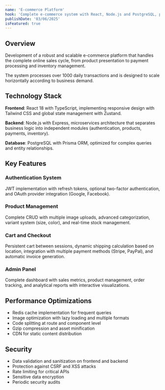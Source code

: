```yaml
---
name: 'E-commerce Platform'
hook: 'Complete e-commerce system with React, Node.js and PostgreSQL, processing +1000 daily transactions with scalable architecture.'
publishDate: '03/06/2025'
isFeatured: true
---
```


## Overview

Development of a robust and scalable e-commerce platform that handles the complete online sales cycle, from product presentation to payment processing and inventory management.

The system processes over 1000 daily transactions and is designed to scale horizontally according to business demand.

## Technology Stack

**Frontend**: React 18 with TypeScript, implementing responsive design with Tailwind CSS and global state management with Zustand.

**Backend**: Node.js with Express, microservices architecture that separates business logic into independent modules (authentication, products, payments, inventory).

**Database**: PostgreSQL with Prisma ORM, optimized for complex queries and entity relationships.

## Key Features

### Authentication System
JWT implementation with refresh tokens, optional two-factor authentication, and OAuth provider integration (Google, Facebook).

### Product Management
Complete CRUD with multiple image uploads, advanced categorization, variant system (size, color), and real-time stock management.

### Cart and Checkout
Persistent cart between sessions, dynamic shipping calculation based on location, integration with multiple payment methods (Stripe, PayPal), and automatic invoice generation.

### Admin Panel
Complete dashboard with sales metrics, product management, order tracking, and analytical reports with interactive visualizations.

## Performance Optimizations

- Redis cache implementation for frequent queries
- Image optimization with lazy loading and multiple formats
- Code splitting at route and component level
- Gzip compression and asset minification
- CDN for static content distribution

## Security

- Data validation and sanitization on frontend and backend
- Protection against CSRF and XSS attacks
- Rate limiting for critical APIs
- Sensitive data encryption
- Periodic security audits